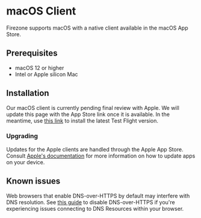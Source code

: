 
# macOS Client

Firezone supports macOS with a native client available in the macOS App Store.

## Prerequisites

- macOS 12 or higher
- Intel or Apple silicon Mac

## Installation

Our macOS client is currently pending final review with Apple. We will update
this page with the App Store link once it is available. In the meantime, use
[this link](https://testflight.apple.com/join/27oucOp0) to install the latest
Test Flight version.

### Upgrading

Updates for the Apple clients are handled through the Apple App Store. Consult
[Apple's documentation](https://support.apple.com/guide/app-store/update-apps-fir9b01adda3/3.0/mac/14.0)
for more information on how to update apps on your device.

## Known issues

Web browsers that enable DNS-over-HTTPS by default may interfere with DNS
resolution. See
[this guide](/kb/administer/troubleshooting#some-browsers-break-dns-routing) to
disable DNS-over-HTTPS if you're experiencing issues connecting to DNS Resources
within your browser.
